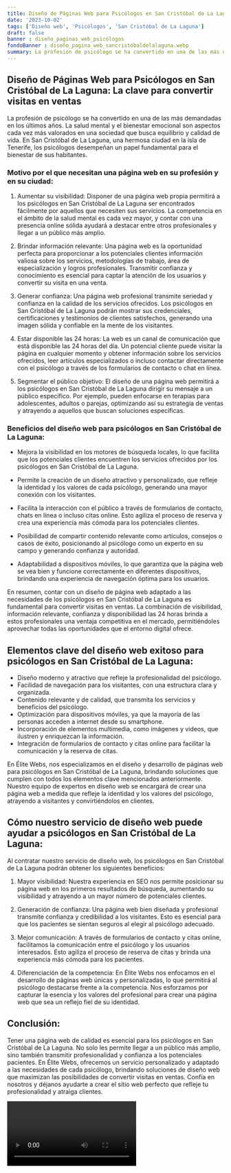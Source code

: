 ```yaml
---
title: Diseño de Páginas Web para Psicólogos en San Cristóbal de La Laguna
date: '2023-10-02'
tags: ['Diseño web', 'Psicólogos', 'San Cristóbal de La Laguna']
draft: false
banner : diseño_paginas_web_psicólogos
fondoBanner : diseño_pagina_web_sancristóbaldelalaguna.webp
summary: La profesión de psicólogo se ha convertido en una de las más demandadas en los últimos años. La salud mental y el bienestar emocional son aspectos cada vez más valorados en una sociedad que busca equilibrio y calidad de vida. En San Cristóbal de La Laguna, una hermosa ciudad en la isla de Tenerife, los psicólogos desempeñan un papel fundamental para el bienestar de sus habitantes.
---
```


## Diseño de Páginas Web para Psicólogos en San Cristóbal de La Laguna: La clave para convertir visitas en ventas

La profesión de psicólogo se ha convertido en una de las más demandadas en los últimos años. La salud mental y el bienestar emocional son aspectos cada vez más valorados en una sociedad que busca equilibrio y calidad de vida. En San Cristóbal de La Laguna, una hermosa ciudad en la isla de Tenerife, los psicólogos desempeñan un papel fundamental para el bienestar de sus habitantes.

### Motivo por el que necesitan una página web en su profesión y en su ciudad:

1. Aumentar su visibilidad: Disponer de una página web propia permitirá a los psicólogos en San Cristóbal de La Laguna ser encontrados fácilmente por aquellos que necesiten sus servicios. La competencia en el ámbito de la salud mental es cada vez mayor, y contar con una presencia online sólida ayudará a destacar entre otros profesionales y llegar a un público más amplio.

2. Brindar información relevante: Una página web es la oportunidad perfecta para proporcionar a los potenciales clientes información valiosa sobre los servicios, metodologías de trabajo, área de especialización y logros profesionales. Transmitir confianza y conocimiento es esencial para captar la atención de los usuarios y convertir su visita en una venta.

3. Generar confianza: Una página web profesional transmite seriedad y confianza en la calidad de los servicios ofrecidos. Los psicólogos en San Cristóbal de La Laguna podrán mostrar sus credenciales, certificaciones y testimonios de clientes satisfechos, generando una imagen sólida y confiable en la mente de los visitantes.

4. Estar disponible las 24 horas: La web es un canal de comunicación que está disponible las 24 horas del día. Un potencial cliente puede visitar la página en cualquier momento y obtener información sobre los servicios ofrecidos, leer artículos especializados o incluso contactar directamente con el psicólogo a través de los formularios de contacto o chat en línea.

5. Segmentar el público objetivo: El diseño de una página web permitirá a los psicólogos en San Cristóbal de La Laguna dirigir su mensaje a un público específico. Por ejemplo, pueden enfocarse en terapias para adolescentes, adultos o parejas, optimizando así su estrategia de ventas y atrayendo a aquellos que buscan soluciones específicas.

### Beneficios del diseño web para psicólogos en San Cristóbal de La Laguna:

- Mejora la visibilidad en los motores de búsqueda locales, lo que facilita que los potenciales clientes encuentren los servicios ofrecidos por los psicólogos en San Cristóbal de La Laguna.

- Permite la creación de un diseño atractivo y personalizado, que refleje la identidad y los valores de cada psicólogo, generando una mayor conexión con los visitantes.

- Facilita la interacción con el público a través de formularios de contacto, chats en línea o incluso citas online. Esto agiliza el proceso de reserva y crea una experiencia más cómoda para los potenciales clientes.

- Posibilidad de compartir contenido relevante como artículos, consejos o casos de éxito, posicionando al psicólogo como un experto en su campo y generando confianza y autoridad.

- Adaptabilidad a dispositivos móviles, lo que garantiza que la página web se vea bien y funcione correctamente en diferentes dispositivos, brindando una experiencia de navegación óptima para los usuarios.

En resumen, contar con un diseño de página web adaptado a las necesidades de los psicólogos en San Cristóbal de La Laguna es fundamental para convertir visitas en ventas. La combinación de visibilidad, información relevante, confianza y disponibilidad las 24 horas brinda a estos profesionales una ventaja competitiva en el mercado, permitiéndoles aprovechar todas las oportunidades que el entorno digital ofrece.

<GifSeo />

<Cta />

## Elementos clave del diseño web exitoso para psicólogos en San Cristóbal de La Laguna:

- Diseño moderno y atractivo que refleje la profesionalidad del psicólogo.
- Facilidad de navegación para los visitantes, con una estructura clara y organizada.
- Contenido relevante y de calidad, que transmita los servicios y beneficios del psicólogo.
- Optimización para dispositivos móviles, ya que la mayoría de las personas acceden a internet desde su smartphone.
- Incorporación de elementos multimedia, como imágenes y videos, que ilustren y enriquezcan la información.
- Integración de formularios de contacto y citas online para facilitar la comunicación y la reserva de citas.

En Élite Webs, nos especializamos en el diseño y desarrollo de páginas web para psicólogos en San Cristóbal de La Laguna, brindando soluciones que cumplen con todos los elementos clave mencionados anteriormente. Nuestro equipo de expertos en diseño web se encargará de crear una página web a medida que refleje la identidad y los valores del psicólogo, atrayendo a visitantes y convirtiéndolos en clientes.

## Cómo nuestro servicio de diseño web puede ayudar a psicólogos en San Cristóbal de La Laguna:

Al contratar nuestro servicio de diseño web, los psicólogos en San Cristóbal de La Laguna podrán obtener los siguientes beneficios:

1. Mayor visibilidad: Nuestra experiencia en SEO nos permite posicionar su página web en los primeros resultados de búsqueda, aumentando su visibilidad y atrayendo a un mayor número de potenciales clientes.

2. Generación de confianza: Una página web bien diseñada y profesional transmite confianza y credibilidad a los visitantes. Esto es esencial para que los pacientes se sientan seguros al elegir al psicólogo adecuado.

3. Mejor comunicación: A través de formularios de contacto y citas online, facilitamos la comunicación entre el psicólogo y los usuarios interesados. Esto agiliza el proceso de reserva de citas y brinda una experiencia más cómoda para los pacientes.

4. Diferenciación de la competencia: En Élite Webs nos enfocamos en el desarrollo de páginas web únicas y personalizadas, lo que permitirá al psicólogo destacarse frente a la competencia. Nos esforzamos por capturar la esencia y los valores del profesional para crear una página web que sea un reflejo fiel de su identidad.

## Conclusión:

Tener una página web de calidad es esencial para los psicólogos en San Cristóbal de La Laguna. No solo les permite llegar a un público más amplio, sino también transmitir profesionalidad y confianza a los potenciales pacientes. En Élite Webs, ofrecemos un servicio personalizado y adaptado a las necesidades de cada psicólogo, brindando soluciones de diseño web que maximizan las posibilidades de convertir visitas en ventas. Confía en nosotros y déjanos ayudarte a crear el sitio web perfecto que refleje tu profesionalidad y atraiga clientes.

<Video />

<CtaBot job='Psicólogos' city='San Cristóbal de La Laguna'/>

<Gmaps query='San Cristóbal de La Laguna+españa+maps' />